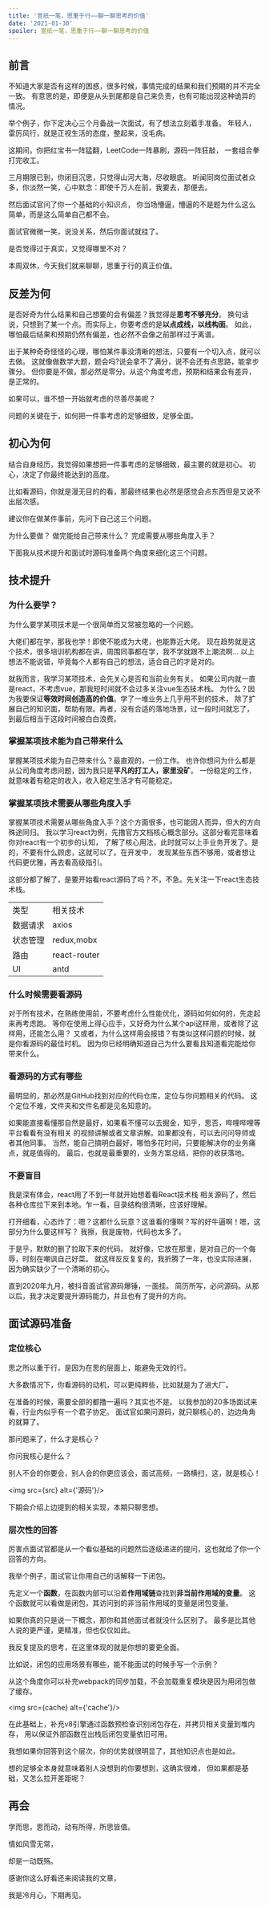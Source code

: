 ```yaml
---
title: '宣纸一笔，思重于行——聊一聊思考的价值'
date: '2021-01-30'
spoiler: 宣纸一笔，思重于行——聊一聊思考的价值
---
```




## 前言


不知道大家是否有这样的困惑，很多时候，事情完成的结果和我们预期的并不完全一致。
有意思的是，即便是从头到尾都是自己来负责，也有可能出现这种诡异的情况。

举个例子，你下定决心三个月备战一次面试，有了想法立刻着手准备。
年轻人，雷厉风行，就是正视生活的态度，整起来，没毛病。

这期间，你把红宝书一阵猛翻，LeetCode一阵暴刷，源码一阵狂敲，
一套组合拳打完收工。

三月期限已到，你闭目沉思，只觉得山河大海，尽收眼底。
听闻同岗位面试者众多，你淡然一笑，心中默念：即使千万人在前，我要去，那便去。

然后面试官问了你一个基础的小知识点，
你当场懵逼，懵逼的不是题为什么这么简单，而是这么简单自己都不会。

面试官微微一笑，说没关系，然后你面试就挂了。

是否觉得过于真实，又觉得哪里不对？

本周双休，今天我们就来聊聊，思重于行的真正价值。


## 反差为何


是否好奇为什么结果和自己想要的会有偏差？我觉得是**思考不够充分**。
换句话说，只想到了某一个点。而实际上，你要考虑的是**以点成线，以线构面**。
如此，哪怕最后结果和预期仍然有偏差，也必然不会像之前那样过于离谱。


出于某种奇奇怪怪的心理，哪怕某件事没清晰的想法，只要有一个切入点，就可以去做。
这就像做数学大题，题会吗?说会拿不了满分，说不会还有点思路，能拿步骤分。
但你要是不做，那必然是零分。从这个角度考虑，预期和结果会有差异，是正常的。

如果可以，谁不想一开始就考虑的尽善尽美呢？

问题的关键在于，如何把一件事考虑的足够细致，足够全面。



##  初心为何


结合自身经历，我觉得如果想把一件事考虑的足够细致，最主要的就是初心。
初心，决定了你最终能达到的高度。

比如看源码，你就是漫无目的的看，那最终结果也必然是感觉会点东西但是又说不出层次感。

建议你在做某件事前，先问下自己这三个问题。

为什么要做？
做完能给自己带来什么？
完成需要从哪些角度入手？


下面我从技术提升和面试时源码准备两个角度来细化这三个问题。

## 技术提升

### 为什么要学？

为什么要学某项技术是一个很简单而又常被忽略的一个问题。

大佬们都在学，那我也学！即使不能成为大佬，也能靠近大佬。
现在趋势就是这个技术，很多培训机构都在讲，周围同事都在学，我不学就跟不上潮流啊...
以上想法不能说错，毕竟每个人都有自己的想法，适合自己的才是对的。

就我而言，我学习某项技术，会先关心是否和当前业务有关。
如果公司内就一直是react，不考虑vue，那我短时间就不会过多关注vue生态技术栈。
为什么？因为我要保证**等效时间创造高的价值**。学了一堆业务上几乎用不到的技术，
除了扩展自己的知识面，帮助有限。再者，没有合适的落地场景，过一段时间就忘了，
到最后相当于这段时间被白白浪费。

### 掌握某项技术能为自己带来什么

掌握某项技术能为自己带来什么？最直观的，一份工作。
也许你想问为什么都是从公司角度考虑问题，因为我只是**平凡的打工人，家里没矿**。
一份稳定的工作，就意味着有稳定的收入，收入稳定生活才有可能稳定。

### 掌握某项技术需要从哪些角度入手

掌握某项技术需要从哪些角度入手？这个方面很多，也可能因人而异，但大的方向殊途同归。
我以学习react为例，先撸官方文档核心概念部分。这部分看完意味着你对react有一个初步的认知，
了解了核心用法，此时就可以上手业务开发了。是的，不要有什么顾虑，这就可以了。在开发中，
发现某些东西不够用，或者想让代码更优雅，再去看高级指引。

这部分都了解了，是要开始看react源码了吗？不，不急。先关注一下react生态技术栈。

|||
|--|--|
|类型|相关技术|
|数据请求|axios|
|状态管理|redux,mobx|
|路由|react-router|
|UI|antd|


### 什么时候需要看源码

对于所有技术，在熟练使用前，不要考虑什么性能优化，源码如何如何的，先走起来再考虑跑。
等你在使用上得心应手，又好奇为什么某个api这样用，或者除了这样用，还能怎么用？
又或者，为什么这样用会报错？有类似这样问题的时候，就是你看源码的最佳时机。
因为你已经明确知道自己为什么要看且知道看完能给你带来什么。

### 看源码的方式有哪些


最明显的，那必然是GitHub找到对应的代码仓库，定位与你问题相关的代码。
这个定位不难，文件夹和文件名都是见名知意的。

如果能直接看懂那自然是最好，如果看不懂可以去掘金，知乎，思否，哔哩哔哩等平台看看有没有相关
的视频讲解或者文章讲解。如果都没有，可以去问问导师或者其他同事。
当然，能自己搞明白最好，哪怕多花时间，只要能解决你的业务痛点，就是值得的。
最后，也就是最重要的，业务方案总结，把你的收获落地。


### 不要盲目

我是深有体会，react用了不到一年就开始想着看React技术栈
相关源码了，然后各种仓库拉下来到本地。乍一看，目录结构很清晰，应该好理解。

打开细看，心态炸了：嗯？这都什么玩意？这谁看的懂啊？写的好牛逼啊！嗯，这部分为什么要这样写？
我擦，我是废物，代码也太多了。

于是乎，默默的删了拉取下来的代码。
就好像，它放在那里，是对自己的一个侮辱，时刻在嘲讽自己好菜。
就这样反反复复的，我折腾了一年，也没实际进展，因为确实缺少了一个清晰的初心。

直到2020年九月，被抖音面试官源码爆锤，一面挂。
简历所写，必问源码。从那以后，我才决定要提升源码能力，并且也有了提升的方向。

## 面试源码准备


### 定位核心


思之所以重于行，是因为在思的层面上，能避免无效的行。

大多数情况下，你看源码的动机，可以更纯粹些，比如就是为了进大厂。


在准备的时候，需要全部的都撸一遍吗？其实也不是。
以我参加的20多场面试来看，行业内似乎有一个君子协定。
面试官如果问源码，就只聊核心的，边边角角的就算了。

那问题来了，什么才是核心？

你问我核心是什么？

别人不会的你要会，别人会的你更应该会，面试高频，一路横扫，这，就是核心！


<img src={src} alt={'源码'}/>



下期会介绍上边提到的相关实现，本期只聊思想。

### 层次性的回答

厉害点面试官都是从一个看似基础的问题然后逐级递进的提问，这也就给了你一个回答的方向。

我举个例子，面试官让你用自己的话解释一下闭包。

先定义一个**函数**，在函数内部可以沿着**作用域链**查找到**非当前作用域的变量**。
这个函数就可以看做是闭包，其访问到的非当前作用域的变量是闭包变量。

如果你真的只是说一下概念，那你和其他面试者就没什么区别了。
最多是比其他人说的更严谨，更精准，但也仅仅如此。

我反复提及的思考，在这里体现的就是你想的要更全面。

比如说，闭包的应用场景有哪些，能不能面试的时候手写一个示例？

从这个角度你可以补充webpack的同步加载，不会加载重复模块是因为用闭包做了缓存。


<img src={cache} alt={'cache'}/>



在此基础上，补充v8引擎通过函数预检查识别闭包存在，并拷贝相关变量到堆内存，
用以保证外部函数在出栈后闭包变量依旧可用。

我想如果你回答到这个层次，你的优势就很明显了，其他知识点也是如此。

想的足够全本身就意味着别人没想到的你要想到，这确实很难，
但如果都是基础，又怎么拉开差距呢？




## 再会

学而思，思而动，动有所得，所思皆值。

情如风雪无常，

却是一动既殇。

感谢你这么好看还来阅读我的文章，

我是冷月心，下期再见。
